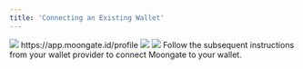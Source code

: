 ```yaml
---
title: 'Connecting an Existing Wallet'
---
```


<Steps>
    <Step title="Navigate to the 'Profile' tab">
        <img src="/user-guide/images/managing-wallet/connecting-wallet/profile button.png"/>
        https://app.moongate.id/profile
    </Step>
    <Step title="Click 'Add Wallet'">
        <img src="/user-guide/images/managing-wallet/connecting-wallet/add wallet button.avif"/>
    </Step>
    <Step title="Select your wallet provider">
        <img src="/user-guide/images/managing-wallet/connecting-wallet/choose wallet.avif"/>
    </Step>
    <Step title="Authorize Moongate to connect to your wallet">
        Follow the subsequent instructions from your wallet provider to connect Moongate to your wallet.
    </Step>    
</Steps>
